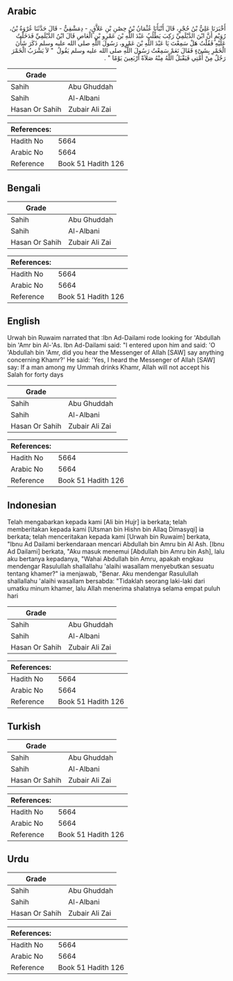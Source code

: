 ## Arabic


<div dir="rtl" lang="ar" style={{fontSize:'larger',backgroundColor:'#f8f9fa',padding:20}}>
أَخْبَرَنَا عَلِيُّ بْنُ حُجْرٍ، قَالَ أَنْبَأَنَا عُثْمَانُ بْنُ حِصْنِ بْنِ عَلاَّقٍ، - دِمَشْقِيٌّ - قَالَ حَدَّثَنَا عُرْوَةُ بْنُ، رُوَيْمٍ أَنَّ ابْنَ الدَّيْلَمِيِّ رَكِبَ يَطْلُبُ عَبْدَ اللَّهِ بْنَ عَمْرِو بْنِ الْعَاصِ قَالَ ابْنُ الدَّيْلَمِيِّ فَدَخَلْتُ عَلَيْهِ فَقُلْتُ هَلْ سَمِعْتَ يَا عَبْدَ اللَّهِ بْنَ عَمْرٍو، رَسُولَ اللَّهِ صلى الله عليه وسلم ذَكَرَ شَأْنَ الْخَمْرِ بِشَىْءٍ فَقَالَ نَعَمْ سَمِعْتُ رَسُولَ اللَّهِ صلى الله عليه وسلم يَقُولُ ‏ "‏ لاَ يَشْرَبُ الْخَمْرَ رَجُلٌ مِنْ أُمَّتِي فَيَقْبَلُ اللَّهُ مِنْهُ صَلاَةً أَرْبَعِينَ يَوْمًا ‏"‏ ‏.‏
</div>
<div style={{backgroundColor:'#f8f9fa',padding:20, marginBottom: 10}}><table> <thead> <tr> <th>Grade</th> <th></th> </tr> </thead> <tbody> <tr><td>Sahih</td><td>Abu Ghuddah</td></tr><tr><td>Sahih</td><td>Al-Albani</td></tr><tr><td>Hasan Or Sahih</td><td>Zubair Ali Zai</td></tr></tbody></table><table> <thead> <tr> <th>References:</th> <th></th> </tr> </thead> <tbody><tr><td>Hadith No</td><td>5664</td></tr><tr><td>Arabic No</td><td>5664</td></tr><tr><td>Reference</td><td>Book 51 Hadith 126</td></tr></tbody></table></div>

## Bengali


<div dir="ltr" lang="bn" style={{fontSize:'larger',backgroundColor:'#f8f9fa',padding:20}}>

</div>
<div style={{backgroundColor:'#f8f9fa',padding:20, marginBottom: 10}}><table> <thead> <tr> <th>Grade</th> <th></th> </tr> </thead> <tbody> <tr><td>Sahih</td><td>Abu Ghuddah</td></tr><tr><td>Sahih</td><td>Al-Albani</td></tr><tr><td>Hasan Or Sahih</td><td>Zubair Ali Zai</td></tr></tbody></table><table> <thead> <tr> <th>References:</th> <th></th> </tr> </thead> <tbody><tr><td>Hadith No</td><td>5664</td></tr><tr><td>Arabic No</td><td>5664</td></tr><tr><td>Reference</td><td>Book 51 Hadith 126</td></tr></tbody></table></div>

## English


<div dir="ltr" lang="en" style={{fontSize:'larger',backgroundColor:'#f8f9fa',padding:20}}>
Urwah bin Ruwaim narrated that :Ibn Ad-Dailami rode looking for 'Abdullah bin 'Amr bin Al-'As. Ibn Ad-Dailami said: "I entered upon him and said: 'O 'Abdullah bin 'Amr, did you hear the Messenger of Allah [SAW] say anything concerning Khamr?' He said: 'Yes, I heard the Messenger of Allah [SAW] say: If a man among my Ummah drinks Khamr, Allah will not accept his Salah for forty days
</div>
<div style={{backgroundColor:'#f8f9fa',padding:20, marginBottom: 10}}><table> <thead> <tr> <th>Grade</th> <th></th> </tr> </thead> <tbody> <tr><td>Sahih</td><td>Abu Ghuddah</td></tr><tr><td>Sahih</td><td>Al-Albani</td></tr><tr><td>Hasan Or Sahih</td><td>Zubair Ali Zai</td></tr></tbody></table><table> <thead> <tr> <th>References:</th> <th></th> </tr> </thead> <tbody><tr><td>Hadith No</td><td>5664</td></tr><tr><td>Arabic No</td><td>5664</td></tr><tr><td>Reference</td><td>Book 51 Hadith 126</td></tr></tbody></table></div>

## Indonesian


<div dir="ltr" lang="id" style={{fontSize:'larger',backgroundColor:'#f8f9fa',padding:20}}>
Telah mengabarkan kepada kami [Ali bin Hujr] ia berkata; telah memberitakan kepada kami [Utsman bin Hishn bin Allaq Dimasyqi] ia berkata; telah menceritakan kepada kami [Urwah bin Ruwaim] berkata, "Ibnu Ad Dailami berkendaraan mencari Abdullah bin Amru bin Al Ash. [Ibnu Ad Dailami] berkata, "Aku masuk menemui [Abdullah bin Amru bin Ash], lalu aku bertanya kepadanya, "Wahai Abdullah bin Amru, apakah engkau mendengar Rasulullah shallallahu 'alaihi wasallam menyebutkan sesuatu tentang khamer?" ia menjawab, "Benar. Aku mendengar Rasulullah shallallahu 'alaihi wasallam bersabda: "Tidaklah seorang laki-laki dari umatku minum khamer, lalu Allah menerima shalatnya selama empat puluh hari
</div>
<div style={{backgroundColor:'#f8f9fa',padding:20, marginBottom: 10}}><table> <thead> <tr> <th>Grade</th> <th></th> </tr> </thead> <tbody> <tr><td>Sahih</td><td>Abu Ghuddah</td></tr><tr><td>Sahih</td><td>Al-Albani</td></tr><tr><td>Hasan Or Sahih</td><td>Zubair Ali Zai</td></tr></tbody></table><table> <thead> <tr> <th>References:</th> <th></th> </tr> </thead> <tbody><tr><td>Hadith No</td><td>5664</td></tr><tr><td>Arabic No</td><td>5664</td></tr><tr><td>Reference</td><td>Book 51 Hadith 126</td></tr></tbody></table></div>

## Turkish


<div dir="ltr" lang="tr" style={{fontSize:'larger',backgroundColor:'#f8f9fa',padding:20}}>

</div>
<div style={{backgroundColor:'#f8f9fa',padding:20, marginBottom: 10}}><table> <thead> <tr> <th>Grade</th> <th></th> </tr> </thead> <tbody> <tr><td>Sahih</td><td>Abu Ghuddah</td></tr><tr><td>Sahih</td><td>Al-Albani</td></tr><tr><td>Hasan Or Sahih</td><td>Zubair Ali Zai</td></tr></tbody></table><table> <thead> <tr> <th>References:</th> <th></th> </tr> </thead> <tbody><tr><td>Hadith No</td><td>5664</td></tr><tr><td>Arabic No</td><td>5664</td></tr><tr><td>Reference</td><td>Book 51 Hadith 126</td></tr></tbody></table></div>

## Urdu


<div dir="rtl" lang="ur" style={{fontSize:'larger',backgroundColor:'#f8f9fa',padding:20}}>

</div>
<div style={{backgroundColor:'#f8f9fa',padding:20, marginBottom: 10}}><table> <thead> <tr> <th>Grade</th> <th></th> </tr> </thead> <tbody> <tr><td>Sahih</td><td>Abu Ghuddah</td></tr><tr><td>Sahih</td><td>Al-Albani</td></tr><tr><td>Hasan Or Sahih</td><td>Zubair Ali Zai</td></tr></tbody></table><table> <thead> <tr> <th>References:</th> <th></th> </tr> </thead> <tbody><tr><td>Hadith No</td><td>5664</td></tr><tr><td>Arabic No</td><td>5664</td></tr><tr><td>Reference</td><td>Book 51 Hadith 126</td></tr></tbody></table></div>
